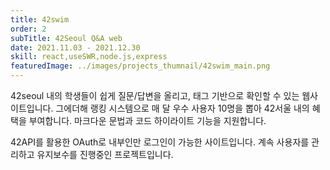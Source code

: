 ```yaml
---
title: 42swim
order: 2
subTitle: 42Seoul Q&A web
date: 2021.11.03 - 2021.12.30
skill: react,useSWR,node.js,express
featuredImage: ../images/projects_thumnail/42swim_main.png
---
```


42seoul 내의 학생들이 쉽게 질문/답변을 올리고, 태그 기반으로 확인할 수 있는 웹사이트입니다. 그에더해 랭킹 시스템으로 매 달 우수 사용자 10명을 뽑아 42서울 내의 혜택을 부여합니다. 마크다운 문법과 코드 하이라이트 기능을 지원합니다.

42API를 활용한 OAuth로 내부인만 로그인이 가능한 사이트입니다. 계속 사용자를 관리하고 유지보수를 진행중인 프로젝트입니다.
